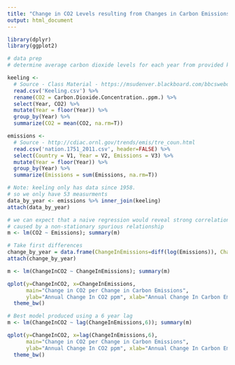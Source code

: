 ```yaml
---
title: "Change in CO2 Levels resulting from Changes in Carbon Emissions"
output: html_document
---
```


```r
library(dplyr)
library(ggplot2)

# data prep 
# determine average carbon dioxide levels for each year from provided keeling data

keeling <- 
  # Source - Class Material - https://msudenver.blackboard.com/bbcswebdav/pid-49175-dt-blog-rid-8347679_1/xid-8347679_1
  read.csv('Keeling.csv') %>%
  rename(CO2 = Carbon.Dioxide.Concentration..ppm.) %>% 
  select(Year, CO2) %>%
  mutate(Year = floor(Year)) %>%
  group_by(Year) %>% 
  summarize(CO2 = mean(CO2, na.rm=T)) 

emissions <- 
  # Source - http://cdiac.ornl.gov/trends/emis/tre_coun.html
  read.csv('nation.1751_2011.csv', header=FALSE) %>%
  select(Country = V1, Year = V2, Emissions = V3) %>%
  mutate(Year = floor(Year)) %>%
  group_by(Year) %>%
  summarize(Emissions = sum(Emissions, na.rm=T))

# Note: keeling only has data since 1958. 
# so we only have 53 measurments
data_by_year <- emissions %>% inner_join(keeling) 
attach(data_by_year)

# we can expect that a naive regression would reveal strong correlation
# caused by a non-stationary spurious relationship
m <- lm(CO2 ~ Emissions); summary(m)

# Take first differences 
change_by_year = data.frame(ChangeInEmissions=diff(log(Emissions)), ChangeInCO2 = diff(log(CO2)))
attach(change_by_year)

m <- lm(ChangeInCO2 ~ ChangeInEmissions); summary(m)

qplot(y=ChangeInCO2, x=ChangeInEmissions, 
      main="Change in CO2 per Change in Carbon Emissions",
      ylab="Annual Change In CO2 ppm", xlab="Annual Change In Carbon Emissions") + 
  theme_bw()

# Best model produced using a 6 year lag
m <- lm(ChangeInCO2 ~ lag(ChangeInEmissions,6)); summary(m)

qplot(y=ChangeInCO2, x=lag(ChangeInEmissions,6), 
      main="Change in CO2 per Change in Carbon Emissions",
      ylab="Annual Change In CO2 ppm", xlab="Annual Change In Carbon Emissions 6 years prior") + 
  theme_bw()

```
